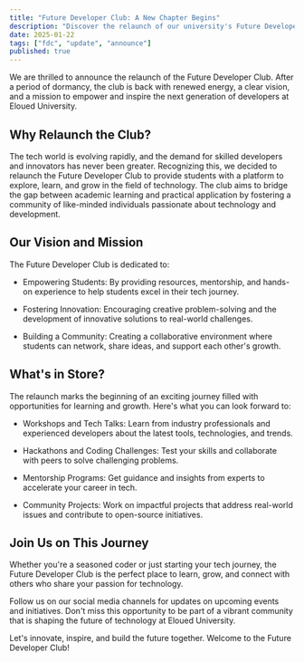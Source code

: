 ```yaml
---
title: "Future Developer Club: A New Chapter Begins"
description: "Discover the relaunch of our university's Future Developer Club, its vision, and exciting opportunities ahead."
date: 2025-01-22
tags: ["fdc", "update", "announce"]
published: true
---
```


We are thrilled to announce the relaunch of the Future Developer Club. After a period of dormancy, the club is back with renewed energy, a clear vision, and a mission to empower and inspire the next generation of developers at Eloued University.

## Why Relaunch the Club?

The tech world is evolving rapidly, and the demand for skilled developers and innovators has never been greater. Recognizing this, we decided to relaunch the Future Developer Club to provide students with a platform to explore, learn, and grow in the field of technology. The club aims to bridge the gap between academic learning and practical application by fostering a community of like-minded individuals passionate about technology and development.

## Our Vision and Mission

The Future Developer Club is dedicated to:

- Empowering Students: By providing resources, mentorship, and hands-on experience to help students excel in their tech journey.

- Fostering Innovation: Encouraging creative problem-solving and the development of innovative solutions to real-world challenges.

- Building a Community: Creating a collaborative environment where students can network, share ideas, and support each other&apos;s growth.

## What&apos;s in Store?

The relaunch marks the beginning of an exciting journey filled with opportunities for learning and growth. Here&apos;s what you can look forward to:

- Workshops and Tech Talks: Learn from industry professionals and experienced developers about the latest tools, technologies, and trends.

- Hackathons and Coding Challenges: Test your skills and collaborate with peers to solve challenging problems.

- Mentorship Programs: Get guidance and insights from experts to accelerate your career in tech.

- Community Projects: Work on impactful projects that address real-world issues and contribute to open-source initiatives.

## Join Us on This Journey

Whether you&apos;re a seasoned coder or just starting your tech journey, the Future Developer Club is the perfect place to learn, grow, and connect with others who share your passion for technology.

Follow us on our social media channels for updates on upcoming events and initiatives. Don&apos;t miss this opportunity to be part of a vibrant community that is shaping the future of technology at Eloued University.

Let&apos;s innovate, inspire, and build the future together. Welcome to the Future Developer Club!
